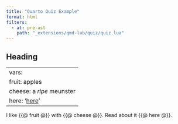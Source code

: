 ```yaml
---
title: "Quarto Quiz Example"
format: html
filters:
  - at: pre-ast
    path: "_extensions/qmd-lab/quiz/quiz.lua"
---
```


## Heading

---
vars:
  fruit: apples
  cheese: a _ripe_ meunster
  here: '[here](https://en.wikipedia.org/wiki/Muenster_cheese)'
---

I like {{@ fruit @}} with {{@ cheese @}}. Read about it {{@ here @}}.




